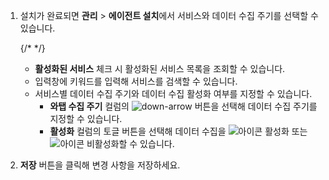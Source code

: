 1. 설치가 완료되면 **관리** > **에이전트 설치**에서 서비스와 데이터 수집 주기를 선택할 수 있습니다. 

    {/* <ProdImg img='cloud-namespace-datainterval.png' desc='서비스와 데이터 수집 주기 선택' /> */}

    * **활성화된 서비스** 체크 시 활성화된 서비스 목록을 조회할 수 있습니다. 
    * 입력창에 키워드를 입력해 서비스를 검색할 수 있습니다. 
    * 서비스별 데이터 수집 주기와 데이터 수집 활성화 여부를 지정할 수 있습니다.
        * **와탭 수집 주기** 컬럼의 ![down-arrow](/img/down-arrow.svg) 버튼을 선택해 데이터 수집 주기를 지정할 수 있습니다.
        * **활성화** 컬럼의 토글 버튼을 선택해 데이터 수집을 ![아이콘](/img/ic-toggle-on.svg) 활성화 또는 ![아이콘](/img/ic-toggle-off.svg) 비활성화할 수 있습니다.

1. **저장** 버튼을 클릭해 변경 사항을 저장하세요.